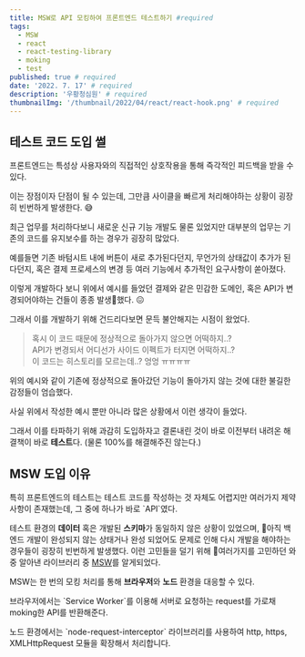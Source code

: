 ```yaml
---
title: MSW로 API 모킹하여 프론트엔드 테스트하기 #required
tags:
  - MSW
  - react
  - react-testing-library
  - moking
  - test
published: true # required
date: '2022. 7. 17' # required
description: '우황청심원' # required
thumbnailImg: '/thumbnail/2022/04/react/react-hook.png' # required
---
```



## 테스트 코드 도입 썰

프론트엔드는 특성상 사용자와의 직접적인 상호작용을 통해 즉각적인 피드백을 받을 수 있다.

이는 장점이자 단점이 될 수 있는데, 그만큼 사이클을 빠르게 처리해야하는 상황이 굉장히 빈번하게 발생한다. 😅

최근 업무를 처리하다보니 새로운 신규 기능 개발도 물론 있었지만 대부분의 업무는 기존의 코드를 유지보수를 하는 경우가 굉장히 많았다.

예를들면 기존 바텀시트 내에 버튼이 새로 추가된다던지, 무언가의 상태값이 추가가 된다던지, 혹은 결제 프로세스의 변경 등 여러 기능에서 추가적인 요구사항이 쏟아졌다.

이렇게 개발하다 보니 위에서 예시를 들었던 결제와 같은 민감한 도메인, 혹은 API가 변경되어야하는 건들이 종종 발생했다. 😖

그래서 이를 개발하기 위해 건드리다보면 문득 불안해지는 시점이 왔었다.

> 혹시 이 코드 때문에 정상적으로 돌아가지 않으면 어떡하지..?  
> API가 변경되서 어디선가 사이드 이펙트가 터지면 어떡하지..?  
> 이 코드는 히스토리를 모르는데..? 엉엉 ㅠㅠㅠㅠ

위의 예시와 같이 기존에 정상적으로 돌아갔던 기능이 돌아가지 않는 것에 대한 불길한 감정들이 엄습했다.

사실 위에서 작성한 예시 뿐만 아니라 많은 상황에서 이런 생각이 들었다.

그래서 이를 타파하기 위해 과감히 도입하자고 결론내린 것이 바로 이전부터 내려온 해결책이 바로 **테스트**다. (물론 100%를 해결해주진 않는다.)

## MSW 도입 이유

특히 프론트엔드의 테스트는 테스트 코드를 작성하는 것 자체도 어렵지만 여러가지 제약사항이 존재했는데, 그 중에 하나가 바로 \`API\`였다.

테스트 환경의 **데이터** 혹은 개발된 **스키마**가 동일하지 않은 상황이 있었으며, 아직 백엔드 개발이 완성되지 않는 상태거나 완성 되었어도 문제로 인해 다시 개발을 해야하는 경우들이 굉장히 빈번하게 발생했다. 이런 고민들을 덜기 위해 여러가지를 고민하던 와중 알아낸 라이브러리 중 [MSW](https://mswjs.io/)를 알게되었다.

MSW는 한 번의 모킹 처리를 통해 **브라우저**와 **노드** 환경을 대응할 수 있다.

<!-- 이미지 -->

브라우저에서는 \`Service Worker\`를 이용해 서버로 요청하는 request를 가로채 moking한 API를 반환해준다.

노드 환경에서는 \`node-request-interceptor\` 라이브러리를 사용하여 http, https, XMLHttpRequest 모듈을 확장해서 처리합니다.
